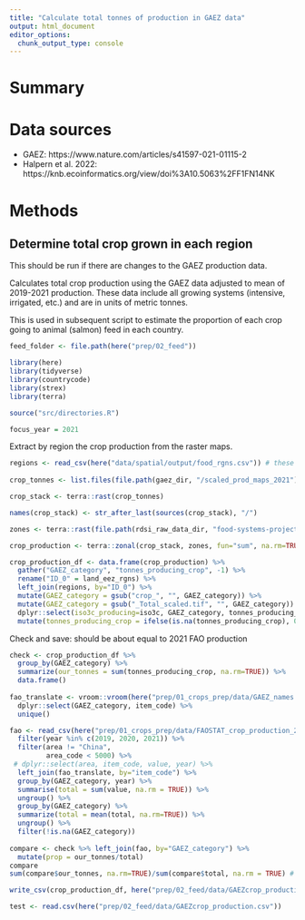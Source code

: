 ```yaml
---
title: "Calculate total tonnes of production in GAEZ data"
output: html_document
editor_options: 
  chunk_output_type: console
---
```


# Summary

# Data sources

 - GAEZ: https://www.nature.com/articles/s41597-021-01115-2
 - Halpern et al. 2022: https://knb.ecoinformatics.org/view/doi%3A10.5063%2FF1FN14NK

# Methods

## Determine total crop grown in each region
This should be run if there are changes to the GAEZ production data.

Calculates total crop production using the GAEZ data adjusted to mean of 2019-2021 production. These data include all growing systems (intensive, irrigated, etc.) and are in units of metric tonnes.

This is used in subsequent script to estimate the proportion of each crop going to animal (salmon) feed in each country.

```r
feed_folder <- file.path(here("prep/02_feed"))

library(here)
library(tidyverse)
library(countrycode)
library(strex)
library(terra)

source("src/directories.R")

focus_year = 2021

```

Extract by region the crop production from the raster maps.

```r

regions <- read_csv(here("data/spatial/output/food_rgns.csv")) # these are regions originally derived from GADM36 datasets, but I poached them from https://knb.ecoinformatics.org/view/doi%3A10.5063%2FF1FN14NK
 
crop_tonnes <- list.files(file.path(gaez_dir, "/scaled_prod_maps_2021"), pattern = "_Total_scaled.tif", full=TRUE)

crop_stack <- terra::rast(crop_tonnes)

names(crop_stack) <- str_after_last(sources(crop_stack), "/")

zones <- terra::rast(file.path(rdsi_raw_data_dir, "food-systems-project/land_eez_rgns.tif")) # taken from https://knb.ecoinformatics.org/view/doi%3A10.5063%2FF1FN14NK

crop_production <- terra::zonal(crop_stack, zones, fun="sum", na.rm=TRUE, progress="text")

crop_production_df <- data.frame(crop_production) %>%
  gather("GAEZ_category", "tonnes_producing_crop", -1) %>%
  rename("ID_0" = land_eez_rgns) %>%
  left_join(regions, by="ID_0") %>%
  mutate(GAEZ_category = gsub("crop_", "", GAEZ_category)) %>%
  mutate(GAEZ_category = gsub("_Total_scaled.tif", "", GAEZ_category)) %>%
  dplyr::select(iso3c_producing=iso3c, GAEZ_category, tonnes_producing_crop) %>%
  mutate(tonnes_producing_crop = ifelse(is.na(tonnes_producing_crop), 0, tonnes_producing_crop)) # replace NAs with 0

```

Check and save: should be about equal to 2021 FAO production

```r

check <- crop_production_df %>%
  group_by(GAEZ_category) %>% 
  summarize(our_tonnes = sum(tonnes_producing_crop, na.rm=TRUE)) %>%
  data.frame()
  
fao_translate <- vroom::vroom(here("prep/01_crops_prep/data/GAEZ_names.csv")) %>%
  dplyr::select(GAEZ_category, item_code) %>%
  unique()

fao <- read_csv(here("prep/01_crops_prep/data/FAOSTAT_crop_production_2015_2021.csv")) %>% 
  filter(year %in% c(2019, 2020, 2021)) %>%
  filter(area != "China",
         area_code < 5000) %>%
 # dplyr::select(area, item_code, value, year) %>%
  left_join(fao_translate, by="item_code") %>% 
  group_by(GAEZ_category, year) %>%
  summarise(total = sum(value, na.rm = TRUE)) %>%
  ungroup() %>%
  group_by(GAEZ_category) %>%
  summarize(total = mean(total, na.rm=TRUE)) %>%
  ungroup() %>%
  filter(!is.na(GAEZ_category))
  
compare <- check %>% left_join(fao, by="GAEZ_category") %>%
  mutate(prop = our_tonnes/total)
compare
sum(compare$our_tonnes, na.rm=TRUE)/sum(compare$total, na.rm = TRUE) # oilpalmfruit, millet, and stimulants are a little problematic (stimulants is the worst ~50%...)

write_csv(crop_production_df, here("prep/02_feed/data/GAEZcrop_production.csv"))

test <- read.csv(here("prep/02_feed/data/GAEZcrop_production.csv"))

```
